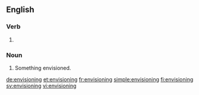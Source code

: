 ==English==

===Verb===
{{head|en}}

# {{present participle of|envision|lang=en}}

===Noun===
{{en-noun}}

# Something envisioned.

[[de:envisioning]]
[[et:envisioning]]
[[fr:envisioning]]
[[simple:envisioning]]
[[fi:envisioning]]
[[sv:envisioning]]
[[vi:envisioning]]